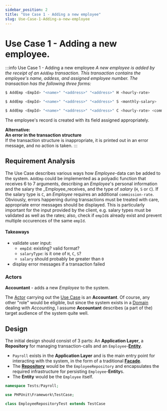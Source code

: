 ```yaml
---
sidebar_position: 2
title: "Use Case 1 - Adding a new employee"
slug: Use-Case-1-Adding-a-new-employee
---
```


# Use Case 1 - Adding a new employee.

:::info Use Case 1 - Adding a new employee
_A new employee is added by the receipt of an `AddEmp` transaction. This transaction contains the employee's name, addess, and assigned employee number. The transaction has the following three forms:_

```bash
$ AddEmp <EmpId> "<name>" "<address>" "<address>" H <hourly-rate>

$ AddEmp <EmpId> "<name>" "<address>" "<address>" S <monthly-salary>

$ AddEmp <EmpId> "<name>" "<address>" "<address>" C <hourly-rate> <commission-rate>
```

The employee's record is created with its field assigned appropriately.

**Alternative:<br />
An error in the transaction structure**<br />
If the transaction structure is inappropriate, it is printed out in an error message, and no action is taken.
:::

## Requirement Analysis 
The Use Case describes various ways how _Employee_-data can be added to the system.
`AddEmp` could be implemented as a polyadic function that receives 6 to 7 arguments, 
describing an _Employee_'s personal information and the salary the _Employee_receives, and
the type of _salary_ (`H`, `S` or `C`). If the salary type is `C`, an _Employee_ requires an additional `commission-rate`. 
Obviously, errors happening during transactions must be treated with care, appropriate error messages should be displayed.
This is particularly important for the input provided by the client, e.g. salary types must be validated as well as the
rates; also, check if `empId`s already exist and prevent multiple occurences of the same `empId`.

#### Takeaways
 - validate user input:
    - `empId`: existing? valid format?
    - `salaryType`: is it one of `H`, `C`, `S`?
    - `salary` should probably be greater than `0`
 - display error messages if a transaction failed

### Actors 
**Accountant** - adds a new _Employee_ to the system.


<Actor className="umlImg" />

The [Actor](../Glossary/uml.actor) carrying out the [Use Case](../Glossary/uml.usecase) is an **Accountant**. Of course,
any other "role" would be eligible, but since the system exists in a [Domain](../Glossary/sd.domain) dealing with
_Accounting_, I assume **Accountant** describes (a part of the) target audience of the system quite well.

## Design
The initial design should consist of 3 parts: An **Application Layer**, a **Repository** for managing transaction-calls
and an `Employee`-[**Entity**](../Glossary/softwaredesign.entity).
 - `Payroll` exists in the **Application Layer** and is the main entry point for interacting with the system, in the form
    of a traditional [**Facade**](../Glossary/softwaredesign.facade).
 - The [**Repository**](../Glossary/softwaredesign.repository) would be the `EmployeeRepository` and encapsulates the
    required infrastructure for persisting `Employee`-**Entity**s.
 - The **Entity** would be the `Employee` itself.




```php
namespace Tests/Payroll;

use PHPUnit\Framework\TestCase;

class EmployeeRepositoryTest extends TestCase
```


```php

```